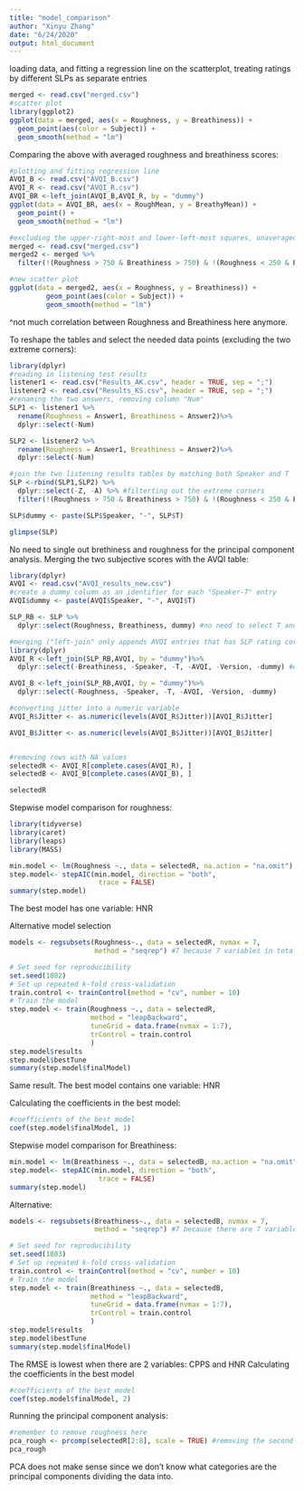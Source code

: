 ```yaml
---
title: "model_comparison"
author: "Xinyu Zhang"
date: "6/24/2020"
output: html_document
---
```

loading data, and fitting a regression line on the scatterplot, treating ratings by different SLPs as separate entries
```r
merged <- read.csv("merged.csv")
#scatter plot
library(ggplot2)
ggplot(data = merged, aes(x = Roughness, y = Breathiness)) + 
  geom_point(aes(color = Subject)) +
  geom_smooth(method = "lm")
```
Comparing the above with averaged roughness and breathiness scores:
```r
#plotting and fitting regression line
AVQI_B <- read.csv("AVQI_B.csv")
AVQI_R <- read.csv("AVQI_R.csv")
AVQI_BR <-left_join(AVQI_B,AVQI_R, by = "dummy")
ggplot(data = AVQI_BR, aes(x = RoughMean, y = BreathyMean)) + 
  geom_point() +
  geom_smooth(method = "lm")
```



```r
#excluding the upper-right-most and lower-left-most squares, unaveraged
merged <- read.csv("merged.csv")
merged2 <- merged %>% 
  filter(!(Roughness > 750 & Breathiness > 750) & !(Roughness < 250 & Breathiness <250))

#new scatter plot
ggplot(data = merged2, aes(x = Roughness, y = Breathiness)) +
         geom_point(aes(color = Subject)) +
         geom_smooth(method = "lm")
```
^not much correlation between Roughness and Breathiness here anymore.

To reshape the tables and select the needed data points (excluding the two extreme corners):
```r
library(dplyr)
#reading in listening test results
listener1 <- read.csv("Results_AK.csv", header = TRUE, sep = ";")
listener2 <- read.csv("Results_KS.csv", header = TRUE, sep = ";")
#renaming the two answers, removing column "Num"
SLP1 <- listener1 %>%
  rename(Roughness = Answer1, Breathiness = Answer2)%>%
  dplyr::select(-Num)

SLP2 <- listener2 %>%
  rename(Roughness = Answer1, Breathiness = Answer2)%>%
  dplyr::select(-Num)

#join the two listening results tables by matching both Speaker and T
SLP <-rbind(SLP1,SLP2) %>% 
  dplyr::select(-Z, -A) %>% #filterting out the extreme corners
  filter(!(Roughness > 750 & Breathiness > 750) & !(Roughness < 250 & Breathiness <250))

SLP$dummy <- paste(SLP$Speaker, "-", SLP$T)

glimpse(SLP)
```
No need to single out brethiness and roughness for the principal component analysis. Merging the two subjective scores with the AVQI table:
```r
library(dplyr)
AVQI <- read.csv("AVQI_results_new.csv")
#create a dummy column as an identifier for each "Speaker-T" entry
AVQI$dummy <- paste(AVQI$Speaker, "-", AVQI$T)

SLP_RB <- SLP %>% 
  dplyr::select(Roughness, Breathiness, dummy) #no need to select T and Speaker since they are combined as the identifier column "dummy", and not need to select "Subject" if we want to treat them as separate entries

#merging ("left-join" only appends AVQI entries that has SLP rating correspondents)
library(dplyr)
AVQI_R <-left_join(SLP_RB,AVQI, by = "dummy")%>%
  dplyr::select(-Breathiness, -Speaker, -T, -AVQI, -Version, -dummy) #AVQI version is not relavant here

AVQI_B <-left_join(SLP_RB,AVQI, by = "dummy")%>%
  dplyr::select(-Roughness, -Speaker, -T, -AVQI, -Version, -dummy)

#converting jitter into a numeric variable
AVQI_R$Jitter <- as.numeric(levels(AVQI_R$Jitter))[AVQI_R$Jitter]

AVQI_B$Jitter <- as.numeric(levels(AVQI_B$Jitter))[AVQI_B$Jitter]


#removing rows with NA values
selectedR <- AVQI_R[complete.cases(AVQI_R), ]
selectedB <- AVQI_B[complete.cases(AVQI_B), ]

selectedR
```

Stepwise model comparison for roughness:
```r
library(tidyverse)
library(caret)
library(leaps)
library(MASS)

min.model <- lm(Roughness ~., data = selectedR, na.action = "na.omit")
step.model<- stepAIC(min.model, direction = "both", 
                      trace = FALSE)
summary(step.model)
```
The best model has one variable: HNR

Alternative model selection
```r
models <- regsubsets(Roughness~., data = selectedR, nvmax = 7,
                     method = "seqrep") #7 because 7 variables in total

# Set seed for reproducibility
set.seed(1802)
# Set up repeated k-fold cross-validation
train.control <- trainControl(method = "cv", number = 10)
# Train the model
step.model <- train(Roughness ~., data = selectedR,
                    method = "leapBackward", 
                    tuneGrid = data.frame(nvmax = 1:7),
                    trControl = train.control
                    )
step.model$results
step.model$bestTune
summary(step.model$finalModel)
```
Same result. The best model contains one variable: HNR

Calculating the coefficients in the best model:
```r
#coefficients of the best model
coef(step.model$finalModel, 1)
```

Stepwise model comparison for Breathiness:
```r
min.model <- lm(Breathiness ~., data = selectedB, na.action = "na.omit")
step.model<- stepAIC(min.model, direction = "both", 
                      trace = FALSE)
summary(step.model)
```
Alternative:
```r
models <- regsubsets(Breathiness~., data = selectedB, nvmax = 7,
                     method = "seqrep") #7 because there are 7 variables in total

# Set seed for reproducibility
set.seed(1803)
# Set up repeated k-fold cross-validation
train.control <- trainControl(method = "cv", number = 10)
# Train the model
step.model <- train(Breathiness ~., data = selectedB,
                    method = "leapBackward", 
                    tuneGrid = data.frame(nvmax = 1:7),
                    trControl = train.control
                    )
step.model$results
step.model$bestTune
summary(step.model$finalModel)
```
The RMSE is lowest when there are 2 variables: CPPS and HNR
Calculating the coefficients in the best model
```r
#coefficients of the best model
coef(step.model$finalModel, 2)
```

Running the principal component analysis:
```r
#remember to remove roughness here
pca_rough <- prcomp(selectedR[2:8], scale = TRUE) #removing the second column i.e. Breathiness and scale the variables (e.g. roughness is on a wider scale than all the rest of the measurements)
pca_rough
```
PCA does not make sense since we don't know what categories are the principal components dividing the data into.